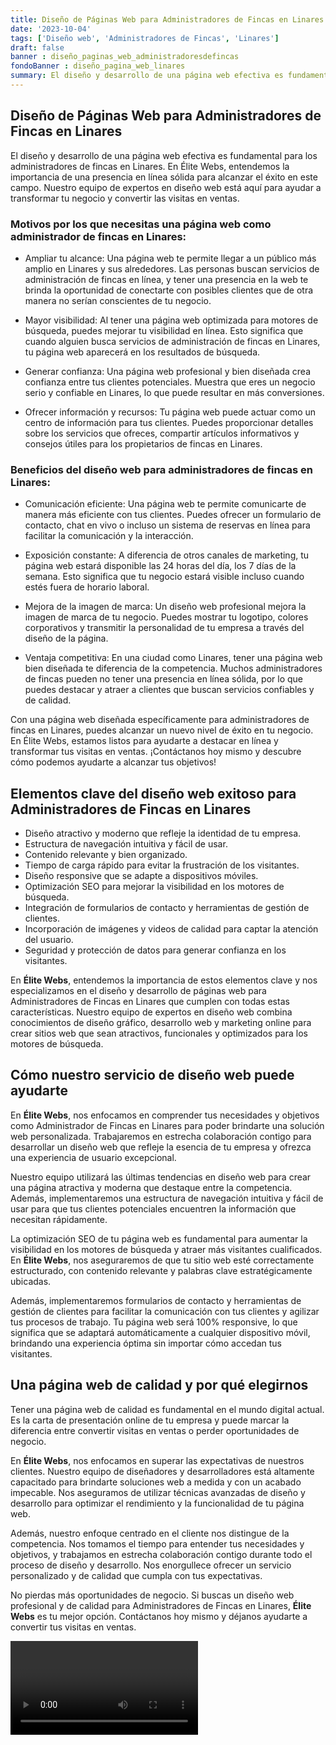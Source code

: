 ```yaml
---
title: Diseño de Páginas Web para Administradores de Fincas en Linares
date: '2023-10-04'
tags: ['Diseño web', 'Administradores de Fincas', 'Linares']
draft: false
banner : diseño_paginas_web_administradoresdefincas
fondoBanner : diseño_pagina_web_linares
summary: El diseño y desarrollo de una página web efectiva es fundamental para los administradores de fincas en Linares. En Élite Webs, entendemos la importancia de una presencia en línea sólida para alcanzar el éxito en este campo. Nuestro equipo de expertos en diseño web está aquí para ayudar a transformar tu negocio y convertir las visitas en ventas.
---
```


## Diseño de Páginas Web para Administradores de Fincas en Linares

El diseño y desarrollo de una página web efectiva es fundamental para los administradores de fincas en Linares. En Élite Webs, entendemos la importancia de una presencia en línea sólida para alcanzar el éxito en este campo. Nuestro equipo de expertos en diseño web está aquí para ayudar a transformar tu negocio y convertir las visitas en ventas.

### Motivos por los que necesitas una página web como administrador de fincas en Linares:

- Ampliar tu alcance: Una página web te permite llegar a un público más amplio en Linares y sus alrededores. Las personas buscan servicios de administración de fincas en línea, y tener una presencia en la web te brinda la oportunidad de conectarte con posibles clientes que de otra manera no serían conscientes de tu negocio.

- Mayor visibilidad: Al tener una página web optimizada para motores de búsqueda, puedes mejorar tu visibilidad en línea. Esto significa que cuando alguien busca servicios de administración de fincas en Linares, tu página web aparecerá en los resultados de búsqueda.

- Generar confianza: Una página web profesional y bien diseñada crea confianza entre tus clientes potenciales. Muestra que eres un negocio serio y confiable en Linares, lo que puede resultar en más conversiones.

- Ofrecer información y recursos: Tu página web puede actuar como un centro de información para tus clientes. Puedes proporcionar detalles sobre los servicios que ofreces, compartir artículos informativos y consejos útiles para los propietarios de fincas en Linares.

### Beneficios del diseño web para administradores de fincas en Linares:

- Comunicación eficiente: Una página web te permite comunicarte de manera más eficiente con tus clientes. Puedes ofrecer un formulario de contacto, chat en vivo o incluso un sistema de reservas en línea para facilitar la comunicación y la interacción.

- Exposición constante: A diferencia de otros canales de marketing, tu página web estará disponible las 24 horas del día, los 7 días de la semana. Esto significa que tu negocio estará visible incluso cuando estés fuera de horario laboral.

- Mejora de la imagen de marca: Un diseño web profesional mejora la imagen de marca de tu negocio. Puedes mostrar tu logotipo, colores corporativos y transmitir la personalidad de tu empresa a través del diseño de la página.

- Ventaja competitiva: En una ciudad como Linares, tener una página web bien diseñada te diferencia de la competencia. Muchos administradores de fincas pueden no tener una presencia en línea sólida, por lo que puedes destacar y atraer a clientes que buscan servicios confiables y de calidad.

Con una página web diseñada específicamente para administradores de fincas en Linares, puedes alcanzar un nuevo nivel de éxito en tu negocio. En Élite Webs, estamos listos para ayudarte a destacar en línea y transformar tus visitas en ventas. ¡Contáctanos hoy mismo y descubre cómo podemos ayudarte a alcanzar tus objetivos!

<GifSeo />

<Cta />

## Elementos clave del diseño web exitoso para Administradores de Fincas en Linares

- Diseño atractivo y moderno que refleje la identidad de tu empresa.
- Estructura de navegación intuitiva y fácil de usar.
- Contenido relevante y bien organizado.
- Tiempo de carga rápido para evitar la frustración de los visitantes.
- Diseño responsive que se adapte a dispositivos móviles.
- Optimización SEO para mejorar la visibilidad en los motores de búsqueda.
- Integración de formularios de contacto y herramientas de gestión de clientes.
- Incorporación de imágenes y videos de calidad para captar la atención del usuario.
- Seguridad y protección de datos para generar confianza en los visitantes.

En **Élite Webs**, entendemos la importancia de estos elementos clave y nos especializamos en el diseño y desarrollo de páginas web para Administradores de Fincas en Linares que cumplen con todas estas características. Nuestro equipo de expertos en diseño web combina conocimientos de diseño gráfico, desarrollo web y marketing online para crear sitios web que sean atractivos, funcionales y optimizados para los motores de búsqueda.

## Cómo nuestro servicio de diseño web puede ayudarte

En **Élite Webs**, nos enfocamos en comprender tus necesidades y objetivos como Administrador de Fincas en Linares para poder brindarte una solución web personalizada. Trabajaremos en estrecha colaboración contigo para desarrollar un diseño web que refleje la esencia de tu empresa y ofrezca una experiencia de usuario excepcional.

Nuestro equipo utilizará las últimas tendencias en diseño web para crear una página atractiva y moderna que destaque entre la competencia. Además, implementaremos una estructura de navegación intuitiva y fácil de usar para que tus clientes potenciales encuentren la información que necesitan rápidamente.

La optimización SEO de tu página web es fundamental para aumentar la visibilidad en los motores de búsqueda y atraer más visitantes cualificados. En **Élite Webs**, nos aseguraremos de que tu sitio web esté correctamente estructurado, con contenido relevante y palabras clave estratégicamente ubicadas.

Además, implementaremos formularios de contacto y herramientas de gestión de clientes para facilitar la comunicación con tus clientes y agilizar tus procesos de trabajo. Tu página web será 100% responsive, lo que significa que se adaptará automáticamente a cualquier dispositivo móvil, brindando una experiencia óptima sin importar cómo accedan tus visitantes.

## Una página web de calidad y por qué elegirnos

Tener una página web de calidad es fundamental en el mundo digital actual. Es la carta de presentación online de tu empresa y puede marcar la diferencia entre convertir visitas en ventas o perder oportunidades de negocio.

En **Élite Webs**, nos enfocamos en superar las expectativas de nuestros clientes. Nuestro equipo de diseñadores y desarrolladores está altamente capacitado para brindarte soluciones web a medida y con un acabado impecable. Nos aseguramos de utilizar técnicas avanzadas de diseño y desarrollo para optimizar el rendimiento y la funcionalidad de tu página web.

Además, nuestro enfoque centrado en el cliente nos distingue de la competencia. Nos tomamos el tiempo para entender tus necesidades y objetivos, y trabajamos en estrecha colaboración contigo durante todo el proceso de diseño y desarrollo. Nos enorgullece ofrecer un servicio personalizado y de calidad que cumpla con tus expectativas.

No pierdas más oportunidades de negocio. Si buscas un diseño web profesional y de calidad para Administradores de Fincas en Linares, **Élite Webs** es tu mejor opción. Contáctanos hoy mismo y déjanos ayudarte a convertir tus visitas en ventas.

<Video />

<CtaBot job='Administradores de Fincas' city='Linares'/>

<Gmaps query='Linares+españa+maps' />